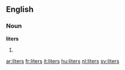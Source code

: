 ==English==

===Noun===
'''liters'''

# {{plural of|[[liter]]}}

[[ar:liters]]
[[fr:liters]]
[[it:liters]]
[[hu:liters]]
[[nl:liters]]
[[sv:liters]]